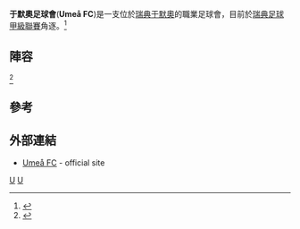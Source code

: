 {{Infobox football club |
  clubname = 于默奧足球會|
  image    = <!-- 檔案不存在 [[Image:Umea_FC.png|150px]] ，可從英文維基百科取得 -->|
  fullname = Umeå Fotbollsclub |
  nickname =  |
  founded  = {{start date and age|df=yes|1987}} |
  ground   = [[于默奧|于默奧]] [[T3_Arena|T3 Arena]] |
  capacity = 10,000|
  chairman = Torbjörn Bergmark |
  manager  = Johan Sandahl  |
 league = [[瑞典足球甲級聯賽|瑞典足球甲級聯賽]]|
 season = 2014|
 position = 瑞典足球甲級聯賽, 9|
  pattern_sh1=_adidasonwhite|pattern_b1=_derbyc1112a|pattern_so1=_color_3_stripes_white|
  leftarm1=000080|body1=000080|rightarm1=000080|shorts1=000080|socks1=000080|
  pattern_sh2=_adidaswhite|pattern_b2=|pattern_so2=_fsk-4|
  leftarm2=FFFFFF|body2=FFFFFF|rightarm2=FFFFFF|shorts2=000080|socks2=FFFFFF|
}}

'''于默奧足球會'''('''Umeå FC''')是一支位於[[瑞典|瑞典]][[于默奧|于默奧]]的職業足球會，目前於[[瑞典足球甲級聯賽|瑞典足球甲級聯賽]]角逐。<ref>{{cite web|url=http://svenskfotboll.se/svensk-fotboll/om-svff/distrikten/?ffid=20|title=Kontaktuppgifter och tävlingar – Västerbottens Fotbollförbund - Svenskfotboll.se|format=|work=|accessdate=2011-01-14|archive-url=https://web.archive.org/web/20111207095745/http://svenskfotboll.se/svensk-fotboll/om-svff/distrikten/?ffid=20|archive-date=2011-12-07|dead-url=yes}}</ref>

==陣容==
{{Updated|2015年4月12日}}<ref>{{cite web|url=http://www.ufc.se/a-laget-2014|publisher=Umeå FC|language=sv|accessdate=14 July 2013|title=A-laget 2014|deadurl=yes|archiveurl=https://web.archive.org/web/20140105111457/http://www.ufc.se/a-laget-2014|archivedate=2014年1月5日}}</ref>
{{Fs start}}
{{Fs player|no= 1|nat=SWE|pos=GK|name=Petter Augustsson}}
{{Fs player|no= 3|nat=ESP|pos=DF|name=Jalid Kerkich}}
{{Fs player|no= 4|nat=SWE|pos=DF|name=Dillan Ismail}}
{{Fs player|no= 6|nat=BRA|pos=DF|name=Isaac Freitas}}
{{Fs player|no= 7|nat=SWE|pos=MF|name=Jesper Medén}}
{{Fs player|no= 8|nat=SWE|pos=MF|name=Erik Lundström}}
{{Fs player|no= 9|nat=SWE|pos=FW|name=Simon Mårtensson}}
{{Fs player|no=10|nat=ENG|pos=MF|name=[[Ryan_Gilligan|Ryan Gilligan]]}}
{{Fs player|no=11|nat=SWE|pos=MF|name=Fredrik Wennebro}}
{{Fs player|no=16|nat=GAM|pos=DF|name=Lamin Sillah}}
{{Fs player|no=17|nat=SWE|pos=MF|name=Mattias Lidberg}}
{{Fs player|no=18|nat=SWE|pos=FW|name=Mikael Wikström}}
{{Fs mid}}
{{Fs player|no=19|nat=SWE|pos=DF|name=Jens Sjöström}}
{{Fs player|no=20|nat=POL|pos=FW|name=Radoslaw Erlich}}
{{Fs player|no=22|nat=SWE|pos=DF|name=Jens Sjöström}}
{{Fs player|no=23|nat=SWE|pos=MF|name=Christoffer Milde}}
{{Fs player|no=24|nat=SWE|pos=GK|name=Felix Forsgren}}
{{Fs player|no=25|nat=SWE|pos=MF|name=Axel Fällman}}
{{Fs player|no=27|nat=SWE|pos=FW|name=Jonathan Wiberg}}
{{Fs player|no=28|nat=SWE|pos=MF|name=Oscar Sandström}}
{{Fs player|no=29|nat=SWE|pos=MF|name=Måns Sundström}}
{{Fs player|no=30|nat=BRA|pos=MF|name=Matheus Fernandes}}
{{Fs player|no=34|nat=SWE|pos=MF|name=Pontus Bergström}}
{{Fs end}}

==參考==
{{Reflist}}

==外部連結==
* [http://www.ufc.se/ Umeå FC]{{Wayback|url=http://www.ufc.se/ |date=20201101060108 }} - official site

[[Category:1987年建立的足球俱樂部|U]]
[[Category:瑞典足球俱樂部|U]]